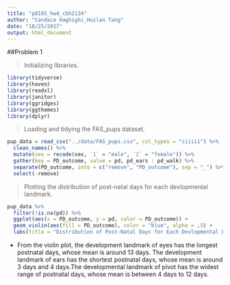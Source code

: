 ```yaml
---
title: "p8105_hw4_cbh2134"
author: "Candace Haghighi_Huilan Tang"
date: "10/25/2017"
output: html_document
---
```

##Problem 1 

> Initializing libraries.

```r
library(tidyverse)
library(haven)
library(readxl)
library(janitor)
library(ggridges)
library(ggthemes) 
library(dplyr)
```

> Loading and tidying the FAS_pups dataset. 

```r
pup_data = read_csv("../data/FAS_pups.csv", col_types = "ciiiii") %>%
  clean_names() %>%
  mutate(sex = recode(sex, `1` = "male", `2` = "female")) %>%
  gather(key = PD_outcome, value = pd, pd_ears : pd_walk) %>%
  separate(PD_outcome, into = c("remove", "PD_outcome"), sep = "_") %>%
  select(-remove)
```

> Plotting the distribution of post-natal days for each devlopmental landmark.

```r
pup_data %>%
  filter(!is.na(pd)) %>%
  ggplot(aes(x = PD_outcome, y = pd, color = PD_outcome)) + 
  geom_violin(aes(fill = PD_outcome), color = "blue", alpha = .5) + 
  labs(title = "Distribution of Post-Natal Days for Each Devlopmental Landmark", x = "devlopmental landmark", y = "post-natal days")
```

* From the violin plot, the development landmark of eyes has the longest postnatal days, whose mean is around 13 days. The development landmark of ears has the shortest postnatal days, whose mean is around 3 days and 4 days.The developmental landmark of pivot has the widest range of postnatal days, whose mean is between 4 days to 12 days.